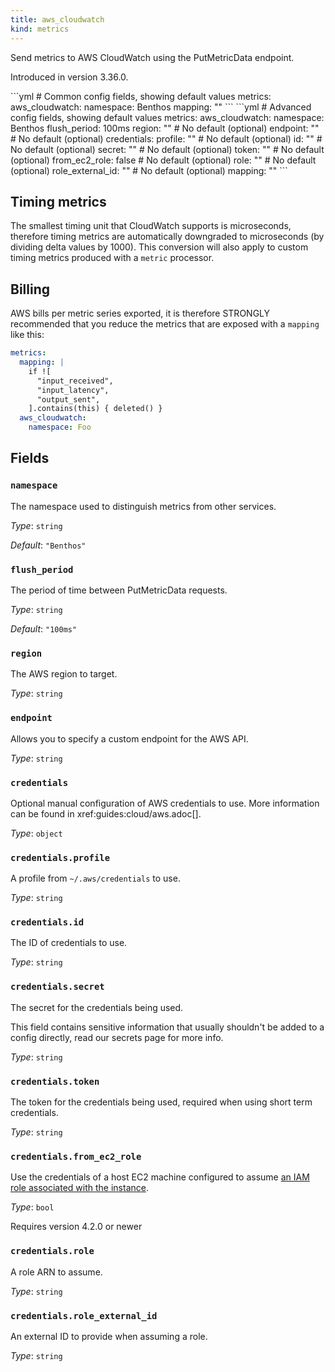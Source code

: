 ```yaml
---
title: aws_cloudwatch
kind: metrics
---
```


Send metrics to AWS CloudWatch using the PutMetricData endpoint.

Introduced in version 3.36.0.


<Tabs>
<TabItem label="Common">
```yml
# Common config fields, showing default values
metrics:
  aws_cloudwatch:
    namespace: Benthos
  mapping: ""
```
</TabItem>
<TabItem label="Advanced">
```yml
# Advanced config fields, showing default values
metrics:
  aws_cloudwatch:
    namespace: Benthos
    flush_period: 100ms
    region: "" # No default (optional)
    endpoint: "" # No default (optional)
    credentials:
      profile: "" # No default (optional)
      id: "" # No default (optional)
      secret: "" # No default (optional)
      token: "" # No default (optional)
      from_ec2_role: false # No default (optional)
      role: "" # No default (optional)
      role_external_id: "" # No default (optional)
  mapping: ""
```
</TabItem>
</Tabs>

## Timing metrics

The smallest timing unit that CloudWatch supports is microseconds, therefore timing metrics are automatically downgraded to microseconds (by dividing delta values by 1000). This conversion will also apply to custom timing metrics produced with a `metric` processor.

## Billing

AWS bills per metric series exported, it is therefore STRONGLY recommended that you reduce the metrics that are exposed with a `mapping` like this:

```yaml
metrics:
  mapping: |
    if ![
      "input_received",
      "input_latency",
      "output_sent",
    ].contains(this) { deleted() }
  aws_cloudwatch:
    namespace: Foo
```

## Fields

### `namespace`

The namespace used to distinguish metrics from other services.


*Type*: `string`

*Default*: `"Benthos"`

### `flush_period`

The period of time between PutMetricData requests.


*Type*: `string`

*Default*: `"100ms"`

### `region`

The AWS region to target.


*Type*: `string`


### `endpoint`

Allows you to specify a custom endpoint for the AWS API.


*Type*: `string`


### `credentials`

Optional manual configuration of AWS credentials to use. More information can be found in xref:guides:cloud/aws.adoc[].


*Type*: `object`


### `credentials.profile`

A profile from `~/.aws/credentials` to use.


*Type*: `string`


### `credentials.id`

The ID of credentials to use.


*Type*: `string`


### `credentials.secret`

The secret for the credentials being used.
<Aside type="caution" title="Sensitive Information">
	This field contains sensitive information that usually shouldn't be added to a config directly, read our secrets page for more info.
</Aside>



*Type*: `string`


### `credentials.token`

The token for the credentials being used, required when using short term credentials.


*Type*: `string`


### `credentials.from_ec2_role`

Use the credentials of a host EC2 machine configured to assume [an IAM role associated with the instance](https://docs.aws.amazon.com/IAM/latest/UserGuide/id_roles_use_switch-role-ec2.html).


*Type*: `bool`

Requires version 4.2.0 or newer

### `credentials.role`

A role ARN to assume.


*Type*: `string`


### `credentials.role_external_id`

An external ID to provide when assuming a role.


*Type*: `string`



